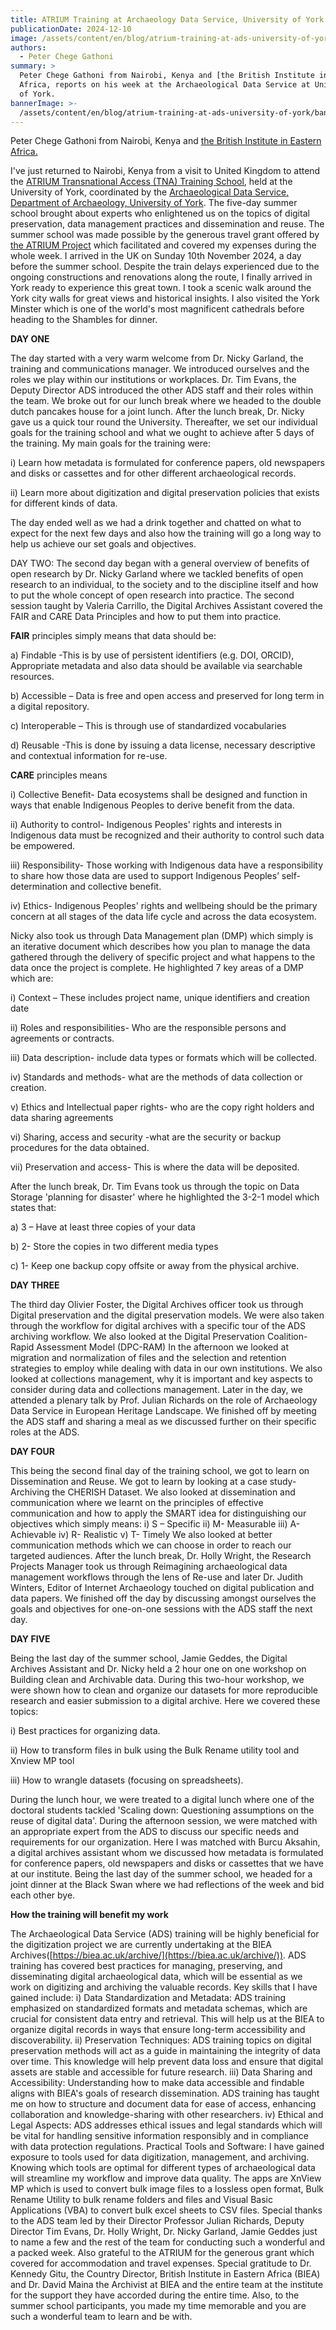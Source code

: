 ```yaml
---
title: ATRIUM Training at Archaeology Data Service, University of York
publicationDate: 2024-12-10
image: /assets/content/en/blog/atrium-training-at-ads-university-of-york/image.png
authors:
  - Peter Chege Gathoni
summary: >
  Peter Chege Gathoni from Nairobi, Kenya and [the British Institute in Eastern
  Africa, reports on his week at the Archaeological Data Service at University
  of York.
bannerImage: >-
  /assets/content/en/blog/atrium-training-at-ads-university-of-york/bannerImage.jpg
---
```

Peter Chege Gathoni from Nairobi, Kenya and [the British Institute in Eastern Africa.](\(https://biea.ac.uk/about-minimal-portfolio/welcome-to-biea/)

I've just returned to Nairobi, Kenya from a visit to United Kingdom to attend the [ATRIUM Transnational Access (TNA) Training School](https://atrium-research.eu/archaeology-dataservice-university-of-york-york-united-kingdom), held at the University of York, coordinated by the [Archaeological Data Service, Department of Archaeology, University of York](https://archaeologydataservice.ac.uk/). The five-day summer school brought about experts who enlightened us on the topics of digital preservation, data management practices and dissemination and reuse. The summer school was made possible by the generous travel grant offered by [the ATRIUM Project](https://atrium-research.eu/travel-grants/) which facilitated and covered my expenses during the whole week. I arrived in the UK on Sunday 10th November 2024, a day before the summer school. Despite the train delays experienced due to the ongoing constructions and renovations along the route, I finally arrived in York ready to experience this great town. I took a scenic walk around the York city walls for great views and historical insights. I also visited the York Minster which is one of the world's most magnificent cathedrals before heading to the Shambles for dinner.

<Figure src="/assets/content/en/blog/atrium-training-at-ads-university-of-york/screenshot-2024-12-10-at-15.39.10.png" alignment="center">

</Figure>

**DAY ONE**

The day started with a very warm welcome from Dr. Nicky Garland, the training and communications manager. We introduced ourselves and the roles we play within our institutions or workplaces. Dr. Tim Evans, the Deputy Director ADS introduced the other ADS staff and their roles within the team. We broke out for our lunch break where we headed to the double dutch pancakes house for a joint lunch. After the lunch break, Dr. Nicky gave us a quick tour round the University. Thereafter, we set our individual goals for the training school and what we ought to achieve after 5 days of the training. My main goals for the training were:

i) Learn how metadata is formulated for conference papers, old newspapers and disks or cassettes and for other different archaeological records.

ii) Learn more about digitization and digital preservation policies that exists for different kinds of data.

The day ended well as we had a drink together and chatted on what to expect for the next few days and also how the training will go a long way to help us achieve our set goals and objectives.

<Figure src="/assets/content/en/blog/atrium-training-at-ads-university-of-york/screenshot-2024-12-10-at-15.48.16.png" alignment="center">

</Figure>

DAY TWO: The second day began with a general overview of benefits of open research by Dr. Nicky Garland where we tackled benefits of open research to an individual, to the society and to the discipline itself and how to put the whole concept of open research into practice. The second session taught by Valeria Carrillo, the Digital Archives Assistant covered the FAIR and CARE Data Principles and how to put them into practice.

**FAIR** principles simply means that data should be:

a) Findable -This is by use of persistent identifiers (e.g. DOI, ORCID), Appropriate metadata and also data should be available via searchable resources.

b) Accessible – Data is free and open access and preserved for long term in a digital repository.

c) Interoperable – This is through use of standardized vocabularies

d) Reusable -This is done by issuing a data license, necessary descriptive and contextual information for re-use.

**CARE** principles means

i) Collective Benefit- Data ecosystems shall be designed and function in ways that enable Indigenous Peoples to derive benefit from the data.

ii) Authority to control- Indigenous Peoples' rights and interests in Indigenous data must be recognized and their authority to control such data be empowered.

iii) Responsibility- Those working with Indigenous data have a responsibility to share how those data are used to support Indigenous Peoples’ self-determination and collective benefit.

iv) Ethics- Indigenous Peoples' rights and wellbeing should be the primary concern at all stages of the data life cycle and across the data ecosystem.

Nicky also took us through Data Management plan (DMP) which simply is an iterative document which describes how you plan to manage the data gathered through the delivery of specific project and what happens to the data once the project is complete. He highlighted 7 key areas of a DMP which are:

i) Context – These includes project name, unique identifiers and creation date

ii) Roles and responsibilities- Who are the responsible persons and agreements or contracts.

iii) Data description- include data types or formats which will be collected.

iv) Standards and methods- what are the methods of data collection or creation.

v) Ethics and Intellectual paper rights- who are the copy right holders and data sharing agreements

vi) Sharing, access and security -what are the security or backup procedures for the data obtained.

vii) Preservation and access- This is where the data will be deposited.

After the lunch break, Dr. Tim Evans took us through the topic on Data Storage 'planning for disaster' where he highlighted the 3-2-1 model which states that:

a) 3 – Have at least three copies of your data

b) 2- Store the copies in two different media types

c) 1- Keep one backup copy offsite or away from the physical archive.

**DAY THREE**

The third day Olivier Foster, the Digital Archives officer took us through Digital preservation and the digital preservation models. We were also taken through the workflow for digital archives with a specific tour of the ADS archiving workflow. We also looked at the Digital Preservation Coalition- Rapid Assessment Model (DPC-RAM) In the afternoon we looked at migration and normalization of files and the selection and retention strategies to employ while dealing with data in our own institutions. We also looked at collections management, why it is important and key aspects to consider during data and collections management. Later in the day, we attended a plenary talk by Prof. Julian Richards on the role of Archaeology Data Service in European Heritage Landscape. We finished off by meeting the ADS staff and sharing a meal as we discussed further on their specific roles at the ADS.

<Figure src="/assets/content/en/blog/atrium-training-at-ads-university-of-york/screenshot-2024-12-10-at-15.51.14.png" alignment="center">

</Figure>

**DAY FOUR**

This being the second final day of the training school, we got to learn on Dissemination and Reuse. We got to learn by looking at a case study-Archiving the CHERISH Dataset. We also looked at dissemination and communication where we learnt on the principles of effective communication and how to apply the SMART idea for distinguishing our objectives which simply means: i) S – Specific ii) M- Measurable iii) A- Achievable iv) R- Realistic v) T- Timely We also looked at better communication methods which we can choose in order to reach our targeted audiences. After the lunch break, Dr. Holly Wright, the Research Projects Manager took us through Reimagining archaeological data management workflows through the lens of Re-use and later Dr. Judith Winters, Editor of Internet Archaeology touched on digital publication and data papers. We finished off the day by discussing amongst ourselves the goals and objectives for one-on-one sessions with the ADS staff the next day.

**DAY FIVE**

Being the last day of the summer school, Jamie Geddes, the Digital Archives Assistant and Dr. Nicky held a 2 hour one on one workshop on Building clean and Archivable data. During this two-hour workshop, we were shown how to clean and organize our datasets for more reproducible research and easier submission to a digital archive. Here we covered these topics:

i) Best practices for organizing data.

ii) How to transform files in bulk using the Bulk Rename utility tool and Xnview MP tool

iii) How to wrangle datasets (focusing on spreadsheets).

During the lunch hour, we were treated to a digital lunch where one of the doctoral students tackled 'Scaling down: Questioning assumptions on the reuse of digital data'. During the afternoon session, we were matched with an appropriate expert from the ADS to discuss our specific needs and requirements for our organization. Here I was matched with Burcu Aksahin, a digital archives assistant whom we discussed how metadata is formulated for conference papers, old newspapers and disks or cassettes that we have at our institute. Being the last day of the summer school, we headed for a joint dinner at the Black Swan where we had reflections of the week and bid each other bye.

**How the training will benefit my work**

The Archaeological Data Service (ADS) training will be highly beneficial for the digitization project we are currently undertaking at the BIEA Archives([https://biea.ac.uk/archive/](https://biea.ac.uk/archive/)). ADS training has covered best practices for managing, preserving, and disseminating digital archaeological data, which will be essential as we work on digitizing and archiving the valuable records. Key skills that I have gained include: i) Data Standardization and Metadata: ADS training emphasized on standardized formats and metadata schemas, which are crucial for consistent data entry and retrieval. This will help us at the BIEA to organize digital records in ways that ensure long-term accessibility and discoverability. ii) Preservation Techniques: ADS training topics on digital preservation methods will act as a guide in maintaining the integrity of data over time. This knowledge will help prevent data loss and ensure that digital assets are stable and accessible for future research. iii) Data Sharing and Accessibility: Understanding how to make data accessible and findable aligns with BIEA's goals of research dissemination. ADS training has taught me on how to structure and document data for ease of access, enhancing collaboration and knowledge-sharing with other researchers. iv) Ethical and Legal Aspects: ADS addresses ethical issues and legal standards which will be vital for handling sensitive information responsibly and in compliance with data protection regulations. Practical Tools and Software: I have gained exposure to tools used for data digitization, management, and archiving. Knowing which tools are optimal for different types of archaeological data will streamline my workflow and improve data quality. The apps are XnView MP which is used to convert bulk image files to a lossless open format, Bulk Rename Utility to bulk rename folders and files and Visual Basic Applications (VBA) to convert bulk excel sheets to CSV files. Special thanks to the ADS team led by their Director Professor Julian Richards, Deputy Director Tim Evans, Dr. Holly Wright, Dr. Nicky Garland, Jamie Geddes just to name a few and the rest of the team for conducting such a wonderful and a packed week. Also grateful to the ATRIUM for the generous grant which covered for accommodation and travel expenses. Special gratitude to Dr. Kennedy Gitu, the Country Director, British Institute in Eastern Africa (BIEA) and Dr. David Maina the Archivist at BIEA and the entire team at the institute for the support they have accorded during the entire time. Also, to the summer school participants, you made my time memorable and you are such a wonderful team to learn and be with.

<Figure src="/assets/content/en/blog/atrium-training-at-ads-university-of-york/screenshot-2024-12-10-at-16.01.23.png" alignment="center">

</Figure>
